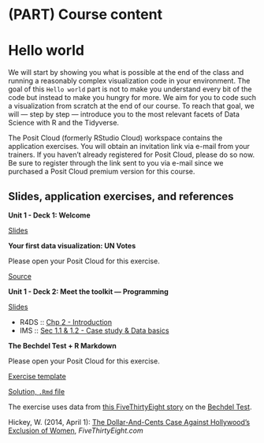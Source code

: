 # (PART) Course content {.unnumbered}

# Hello world {#hello-world}

We will start by showing you what is possible at the end of the class and running a reasonably complex visualization code in your environment.
The goal of this `Hello world` part is not to make you understand every bit of the code but instead to make you hungry for more.
We aim for you to code such a visualization from scratch at the end of our course.
To reach that goal, we will --- step by step --- introduce you to the most relevant facets of Data Science with R and the Tidyverse.

::: rstudio-cloud
The Posit Cloud (formerly RStudio Cloud) workspace contains the application exercises.
You will obtain an invitation link via e-mail from your trainers.
If you haven't already registered for Posit Cloud, please do so now.
Be sure to register through the link sent to you via e-mail since we purchased a Posit Cloud premium version for this course.
:::

## Slides, application exercises, and references

::: slide-deck
**Unit 1 - Deck 1: Welcome**

::: slides
[Slides](https://coding-intro.github.io/R_Intro/slides/u1-d01-welcome/u1-d01-welcome.html)
:::
:::

::: application-exercise
**Your first data visualization: UN Votes**

Please open your Posit Cloud for this exercise.

::: source
[Source](https://github.com/coding-intro/R_Intro/blob/master/docs/application-exercises/ae-01a-un-votes/unvotes.Rmd)
:::
:::

::: slide-deck
**Unit 1 - Deck 2: Meet the toolkit --- Programming**

::: slides
[Slides](https://coding-intro.github.io/R_Intro/slides/u1-d02-toolkit-r/u1-d02-toolkit-r.html)
:::

::: reading
-   R4DS :: [Chp 2 - Introduction](https://r4ds.had.co.nz/explore-intro.html)
-   IMS :: [Sec 1.1 & 1.2 - Case study & Data basics](https://openintro-ims.netlify.app/getting-started-with-data.html#basic-stents-strokes)
:::
:::

::: application-exercise
**The Bechdel Test + R Markdown**

Please open your Posit Cloud for this exercise.

::: source
[Exercise template](https://github.com/coding-intro/R_Intro/blob/master/docs/application-exercises/ae-02-bechdel-rmarkdown/bechdel.Rmd)
:::

::: source
[Solution, `.Rmd` file](https://github.com/coding-intro/R_Intro/blob/master/docs/application-exercises/ae-02-bechdel-rmarkdown/bechdel-solution.Rmd)
:::

::: reading
The exercise uses data from [this FiveThirtyEight story](https://fivethirtyeight.com/features/the-dollar-and-cents-case-against-hollywoods-exclusion-of-women/) on the [Bechdel Test](https://en.wikipedia.org/wiki/Bechdel_test).

Hickey, W.
(2014, April 1): [The Dollar-And-Cents Case Against Hollywood's Exclusion of Women](https://github.com/coding-intro/R_Intro/blob/master/docs/application-exercises/ae-02-bechdel-rmarkdown/bechdel.Rmd), *FiveThirtyEight.com*
:::
:::
